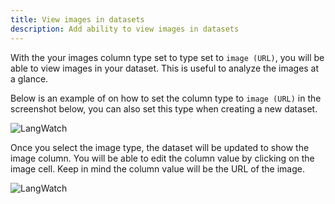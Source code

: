 ```yaml
---
title: View images in datasets
description: Add ability to view images in datasets
---
```


With the your images column type set to type set to `image (URL)`, you will be able to view images in your dataset. This is useful to analyze the images at a glance.

Below is an example of on how to set the column type to `image (URL)` in the screenshot below, you can also set this type when creating a new dataset.

<div style={{ display: "flex", justifyContent: "center" }}>
  <Frame caption="Add Trigger" style={{ maxWidth: "300px" }}>
    <img
      className="block"
      src="/images/dataset-image-select.png"
      alt="LangWatch"
    />
  </Frame>
</div>

Once you select the image type, the dataset will be updated to show the image column. You will be able to edit the column value by clicking on the image cell. Keep in mind the column value will be the URL of the image.

<Frame  caption="Dataset image preview">
<img className="block" src="/images/dataset-image-preview.png" alt="LangWatch"  />
</Frame>
